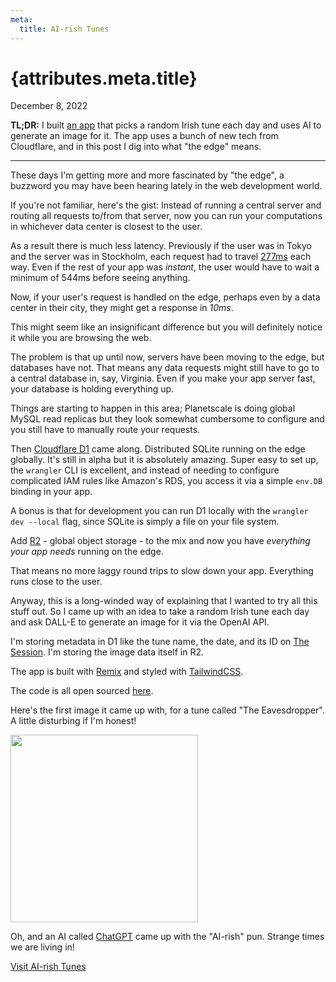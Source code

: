```yaml
---
meta:
  title: AI-rish Tunes
---
```


# {attributes.meta.title}

<div className="mt-1 mb-6 text-gray-400">December 8, 2022</div>

**TL;DR:** I built [an app](https://airishtunes.pages.dev) that picks a random Irish tune each day and uses AI to generate an image for it. The app uses a bunch of new tech from Cloudflare, and in this post I dig into what "the edge" means.

---

These days I'm getting more and more fascinated by "the edge", a buzzword you may have been hearing lately in the web development world.

If you're not familiar, here's the gist: Instead of running a central server and routing all requests to/from that server, now you can run your computations in whichever data center is closest to the user.

As a result there is much less latency. Previously if the user was in Tokyo and the server was in Stockholm, each request had to travel [277ms](https://wondernetwork.com/pings/Stockholm/Tokyo) each way. Even if the rest of your app was _instant_, the user would have to wait a minimum of 544ms before seeing anything.

Now, if your user's request is handled on the edge, perhaps even by a data center in their city, they might get a response in _10ms_.

This might seem like an insignificant difference but you will definitely notice it while you are browsing the web.

The problem is that up until now, servers have been moving to the edge, but databases have not. That means any data requests might still have to go to a central database in, say, Virginia. Even if you make your app server fast, your database is holding everything up.

Things are starting to happen in this area; Planetscale is doing global MySQL read replicas but they look somewhat cumbersome to configure and you still have to manually route your requests.

Then [Cloudflare D1](https://blog.cloudflare.com/introducing-d1/) came along. Distributed SQLite running on the edge globally. It's still in alpha but it is absolutely amazing. Super easy to set up, the `wrangler` CLI is excellent, and instead of needing to configure complicated IAM rules like Amazon's RDS, you access it via a simple `env.DB` binding in your app.

A bonus is that for development you can run D1 locally with the `wrangler dev --local` flag, since SQLite is simply a file on your file system.

Add [R2](https://www.cloudflare.com/en-gb/products/r2) - global object storage - to the mix and now you have _everything your app needs_ running on the edge.

That means no more laggy round trips to slow down your app. Everything runs close to the user.

Anyway, this is a long-winded way of explaining that I wanted to try all this stuff out. So I came up with an idea to take a random Irish tune each day and ask DALL-E to generate an image for it via the OpenAI API.

I'm storing metadata in D1 like the tune name, the date, and its ID on [The Session](https://thesession.org/). I'm storing the image data itself in R2.

The app is built with [Remix](https://remix.run) and styled with [TailwindCSS](https://tailwindcss.com).

The code is all open sourced [here](https://github.com/dgurns/airish-tunes).

Here's the first image it came up with, for a tune called "The Eavesdropper". A little disturbing if I'm honest!

<img
	src="/images/eavesdropper-ai.png"
	width="300"
	className="mt-8 overflow-hidden rounded"
/>

Oh, and an AI called [ChatGPT](https://chat.openai.com) came up with the "AI-rish" pun. Strange times we are living in!

[Visit AI-rish Tunes](https://airishtunes.pages.dev)
